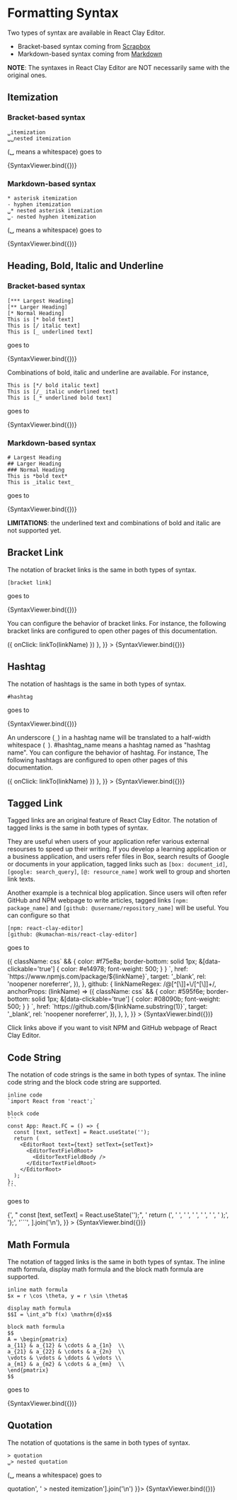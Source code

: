 
<Meta title="Get Started/Formatting Syntax" />

# Formatting Syntax


Two types of syntax are available in React Clay Editor.

- Bracket-based syntax coming from [Scrapbox](https://scrapbox.io/product?lang=en)
- Markdown-based syntax coming from [Markdown](https://www.markdownguide.org/)

**NOTE**: The syntaxes in React Clay Editor are NOT necessarily same with the original ones.

## Itemization

### Bracket-based syntax

```
␣itemization
␣␣nested itemization
```

(␣ means a whitespace) goes to

<Canvas>
  <Story
    name="Bracket Itemization"
    args={{ syntax: 'bracket', text: [' itemization', '  nested itemization'].join('\n') }}
  >
    {SyntaxViewer.bind({})}
  </Story>
</Canvas>

### Markdown-based syntax

```
* asterisk itemization
- hyphen itemization
␣* nested asterisk itemization
␣- nested hyphen itemization
```

(␣ means a whitespace) goes to

<Canvas>
  <Story
    name="Markdown Itemization"
    args={{
      syntax: 'markdown',
      text: [
        '* asterisk itemization',
        '- hyphen itemization',
        ' * nested asterisk itemization',
        ' - nested hyphen itemization',
      ].join('\n'),
    }}
  >
    {SyntaxViewer.bind({})}
  </Story>
</Canvas>

## Heading, Bold, Italic and Underline

### Bracket-based syntax

```
[*** Largest Heading]
[** Larger Heading]
[* Normal Heading]
This is [* bold text]
This is [/ italic text]
This is [_ underlined text]
```

goes to

<Canvas>
  <Story
    name="Bracket Decoration"
    args={{
      syntax: 'bracket',
      text: [
        '[*** Largest Heading]',
        '[** Larger Heading]',
        '[* Normal Heading]',
        'This is [* bold text]',
        'This is [/ italic text]',
        'This is [_ underlined text]',
      ].join('\n'),
    }}
  >
    {SyntaxViewer.bind({})}
  </Story>
</Canvas>

Combinations of bold, italic and underline are available. For instance,

```
This is [*/ bold italic text]
This is [/_ italic underlined text]
This is [_* underlined bold text]
```

goes to

<Canvas>
  <Story
    name="Bracket Combined Decoration"
    args={{
      syntax: 'bracket',
      text: [
        'This is [*/ bold italic text]',
        'This is [/_ italic underlined text]',
        'This is [_* underlined bold text]',
      ].join('\n'),
    }}
  >
    {SyntaxViewer.bind({})}
  </Story>
</Canvas>

### Markdown-based syntax

```
# Largest Heading
## Larger Heading
### Normal Heading
This is *bold text*
This is _italic text_
```

goes to

<Canvas>
  <Story
    name="Markdown Decoration"
    args={{
      syntax: 'markdown',
      text: [
        '# Largest Heading',
        '## Larger Heading',
        '### Normal Heading',
        'This is *bold text*',
        'This is _italic text_',
      ].join('\n'),
    }}
  >
    {SyntaxViewer.bind({})}
  </Story>
</Canvas>

**LIMITATIONS**: the underlined text and combinations of bold and italic are not supported yet.

## Bracket Link

The notation of bracket links is the same in both types of syntax.

```
[bracket link]
```

goes to

<Canvas>
  <Story name="Bracket Link" args={{ text: '[bracket link]' }}>
    {SyntaxViewer.bind({})}
  </Story>
</Canvas>

You can configure the behavior of bracket links. For instance, the following bracket links are configured to open other
pages of this documentation.

<Canvas>
  <Story
    name="Configured Bracket Link"
    args={{
      text: ['[get-started-introduction]', '[api-overview]'].join('\n'),
      bracketLinkProps: { anchorProps: (linkName) => ({ onClick: linkTo(linkName) }) },
    }}
  >
    {SyntaxViewer.bind({})}
  </Story>
</Canvas>

## Hashtag

The notation of hashtags is the same in both types of syntax.

```
#hashtag
```

goes to

<Canvas>
  <Story name="Hashtag" args={{ text: '#hashtag' }}>
    {SyntaxViewer.bind({})}
  </Story>
</Canvas>

An underscore (`_`) in a hashtag name will be translated to a half-width whitespace (` `). #hashtag_name means a hashtag
named as "hashtag name". You can configure the behavior of hashtag. For instance, The following hashtags are configured
to open other pages of this documentation.

<Canvas>
  <Story
    name="Configured Hashtag"
    args={{
      text: ['#get-started-introduction', '#api-overview'].join('\n'),
      hashtagProps: { anchorProps: (linkName) => ({ onClick: linkTo(linkName) }) },
    }}
  >
    {SyntaxViewer.bind({})}
  </Story>
</Canvas>

## Tagged Link

Tagged links are an original feature of React Clay Editor. The notation of tagged links is the same in both types of
syntax.

They are useful when users of your application refer various external resourses to speed up their writing. If you
develop a learning application or a business application, and users refer files in Box, search results of Google or
documents in your application, tagged links such as `[box: document_id]`, `[google: search_query]`, `[@: resource_name]`
work well to group and shorten link texts.

Another example is a technical blog application. Since users will often refer GitHub and NPM webpage to write articles,
tagged links `[npm: package_name]` and `[github: @username/repository_name]` will be useful. You can configure so that

```
[npm: react-clay-editor]
[github: @kumachan-mis/react-clay-editor]
```

goes to

<Canvas>
  <Story
    name="Tagged Link"
    args={{
      text: ['[npm: react-clay-editor]', '[github: @kumachan-mis/react-clay-editor]'].join('\n'),
      taggedLinkPropsMap: {
        npm: {
          anchorProps: (linkName) => ({
            className: css`
              && {
                color: #f75e8a;
                border-bottom: solid 1px;
                &[data-clickable='true'] {
                  color: #e14978;
                  font-weight: 500;
                }
              }
            `,
            href: `https://www.npmjs.com/package/${linkName}`,
            target: '_blank',
            rel: 'noopener noreferrer',
          }),
        },
        github: {
          linkNameRegex: /@[^[\]]+\/[^[\]]+/,
          anchorProps: (linkName) => ({
            className: css`
              && {
                color: #595f6e;
                border-bottom: solid 1px;
                &[data-clickable='true'] {
                  color: #08090b;
                  font-weight: 500;
                }
              }
            `,
            href: `https://github.com/${linkName.substring(1)}`,
            target: '_blank',
            rel: 'noopener noreferrer',
          }),
        },
      },
    }}
  >
    {SyntaxViewer.bind({})}
  </Story>
</Canvas>

Click links above if you want to visit NPM and GitHub webpage of React Clay Editor.

## Code String

The notation of code strings is the same in both types of syntax. The inline code string and the block code string are
supported.

````
inline code
`import React from 'react';`

block code
```
const App: React.FC = () => {
  const [text, setText] = React.useState('');
  return (
    <EditorRoot text={text} setText={setText}>
      <EditorTextFieldRoot>
        <EditorTextFieldBody />
      </EditorTextFieldRoot>
    </EditorRoot>
  );
};
```
````

goes to

<Canvas>
  <Story
    name="Code String"
    args={{
      text: [
        'inline code',
        "`import React from 'react';`",
        '',
        'block code',
        '```',
        'const App: React.FC = () => {',
        "  const [text, setText] = React.useState('');",
        '  return (',
        '    <EditorRoot text={text} setText={setText}>',
        '      <EditorTextFieldRoot>',
        '        <EditorTextFieldBody />',
        '      </EditorTextFieldRoot>',
        '    </EditorRoot>',
        '  );',
        '};',
        '```',
      ].join('\n'),
    }}
  >
    {SyntaxViewer.bind({})}
  </Story>
</Canvas>

## Math Formula

The notation of tagged links is the same in both types of syntax. The inline math formula, display math formula and the
block math formula are supported.

```
inline math formula
$x = r \cos \theta, y = r \sin \theta$

display math formula
$$I = \int_a^b f(x) \mathrm{d}x$$

block math formula
$$
A = \begin{pmatrix}
a_{11} & a_{12} & \cdots & a_{1n}  \\
a_{21} & a_{22} & \cdots & a_{2n}  \\
\vdots & \vdots & \ddots & \vdots \\
a_{m1} & a_{m2} & \cdots & a_{mn}  \\
\end{pmatrix}
$$
```

goes to

<Canvas>
  <Story
    name="Math Formula"
    args={{
      text: [
        'inline math formula',
        '$x = r \\cos \\theta, y = r \\sin \\theta$',
        '',
        'display math formula',
        '$$I = \\int_a^b f(x) \\mathrm{d}x$$',
        '',
        'block math formula',
        '$$',
        'A = \\begin{pmatrix}',
        'a_{11}  & a_{12}  & \\cdots & a_{1n}  \\\\',
        'a_{21}  & a_{22}  & \\cdots & a_{2n}  \\\\',
        '\\vdots & \\vdots & \\ddots & \\vdots \\\\',
        'a_{m1}, & a_{m2}  & \\cdots & a_{mn}  \\\\',
        '\\end{pmatrix}',
        '$$',
      ].join('\n'),
    }}
  >
    {SyntaxViewer.bind({})}
  </Story>
</Canvas>

## Quotation

The notation of quotations is the same in both types of syntax.

```
> quotation
␣> nested quotation
```

(␣ means a whitespace) goes to

<Canvas>
  <Story name="Quotation" args={{ syntax: 'bracket', text: ['> quotation', ' > nested itemization'].join('\n') }}>
    {SyntaxViewer.bind({})}
  </Story>
</Canvas>
